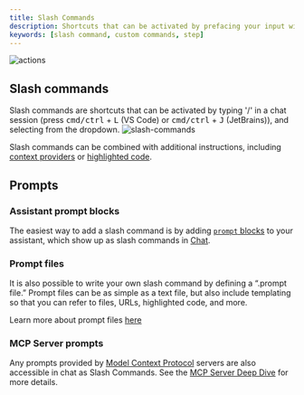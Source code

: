 ```yaml
---
title: Slash Commands
description: Shortcuts that can be activated by prefacing your input with '/'
keywords: [slash command, custom commands, step]
---
```



![actions](/img/actions.gif)

## Slash commands

Slash commands are shortcuts that can be activated by typing '/' in a chat session (press <kbd>cmd/ctrl</kbd> + <kbd>L</kbd> (VS Code) or <kbd>cmd/ctrl</kbd> + <kbd>J</kbd> (JetBrains)), and selecting from the dropdown.
![slash-commands](/img/slash-commands.png)

Slash commands can be combined with additional instructions, including [context providers](../context-providers.mdx) or [highlighted code](../../edit/context-selection#highlighted-code).

## Prompts

### Assistant prompt blocks

The easiest way to add a slash command is by adding [`prompt` blocks](../../hub/blocks/block-types.md#prompts) to your assistant, which show up as slash commands in [Chat](../../chat/how-it-works.md).

### Prompt files

It is also possible to write your own slash command by defining a “.prompt file.” Prompt files can be as simple as a text file, but also include templating so that you can refer to files, URLs, highlighted code, and more.

Learn more about prompt files [here](./prompts.md)

### MCP Server prompts

Any prompts provided by [Model Context Protocol](https://modelcontextprotocol.io/introduction) servers are also accessible in chat as Slash Commands. See the [MCP Server Deep Dive](./mcp.mdx) for more details.
